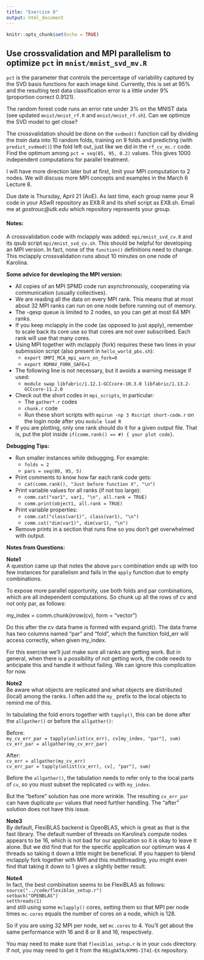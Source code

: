 ```yaml
---
title: "Exercise 8"
output: html_document
---
```


```r
knitr::opts_chunk$set(echo = TRUE)
```
## Use crossvalidation and MPI parallelism to optimize `pct` in `mnist/mnist_svd_mv.R`

`pct` is the parameter that controls the percentage of variability captured by the SVD basis functions for each image kind. Currently, this is set at 95% and the resulting test data classification error is a little under 9% (proportion correct 0.9121).

The random forest code runs an error rate under 3% on the MNIST data (see updated `mnist/mnist_rf.R` and `mnist/mnist_rf.sh`). Can we optimize the SVD model to get close?

The crossvalidation should be done on the `svdmod()` function call by dividing the *train* data into 10 random folds, training on 9 folds and predicting (with `predict_svdmod()`) the fold left out, just like we did in the `rf_cv_mc.r` code. Find the optimum among `pct = seq(85, 95, 0.2)` values. This gives 1000 independent computations for parallel treatment. 

I will have more direction later but at first, limit your MPI computation to 2 nodes. We will discuss more MPI concepts and examples in the March 6 Lecture 8.

Due date is Thursday, April 21 (AoE). As last time, each group name your R code in your ASwR repository as EX8.R and its shell script as EX8.sh. Email me at *gostrouc@utk.edu* which repository represents your group.

#### Notes:

A crossvalidation code with mclapply was added: `mpi/mnist_svd_cv.R` and its qsub script `mpi/mnist_svd_cv.sh`. This should be helpful for developing an MPI version. In fact, none of the `function()` definitions need to change. This mclapply crossvalidation runs about 10 minutes on one node of Karolina.

**Some advice for developing the MPI version:**

* All copies of an MPI SPMD code run asynchronously, cooperating via communication (usually collectives).  
* We are reading all the data on every MPI rank. This means that at most about 32 MPI ranks can run on one node before running out of memory.  
* The -qexp queue is limited to 2 nodes, so you can get at most 64 MPI ranks.  
* If you keep mclapply in the code (as opposed to just apply), remember to scale back its core use so that cores are not over subscribed. Each rank will use that many cores.  
* Using MPI together with mclapply (fork) requires these two lines in your submission script (also present in `hello_world_pbs.sh`):  
   * `export OMPI_MCA_mpi_warn_on_fork=0`  
   * `export RDMAV_FORK_SAFE=1`  
* The following line is not necessary, but it avoids a warning message if used:  
   * `module swap libfabric/1.12.1-GCCcore-10.3.0 libfabric/1.13.2-GCCcore-11.2.0`  
* Check out the short codes in `mpi_scripts`, in particular:  
   * The `gather*.r` codes  
   * `chunk.r` code  
   * Run these short scripts with `mpirun -np 3 Rscript short-code.r` on the login node after you `module load R`
* If you are plotting, only one rank should do it for a given output file. That is, put the plot inside `if(comm.rank() == #) { your plot code}`. 
   
**Debugging Tips:**  

* Run smaller instances while debugging. For example:  
    * `folds = 2`  
    * `pars = seq(80, 95, 5)`  
* Print comments to know how far each rank code gets:  
    * `cat(comm.rank(), "Just before function X", "\n")`  
* Print variable values for all ranks (if not too large):  
    * `comm.cat("var1", var1, "\n", all.rank = TRUE)`  
    * `comm.print(object1, all.rank = TRUE)`  
* Print variable properties:  
    * `comm.cat("class(var1)", class(var1), "\n")`  
    * `comm.cat("dim(var1)", dim(var1), "\n")`  
* Remove prints in a section that runs fine so you don't get overwhelmed with output.

**Notes from Questions:**

**Note1**  
A question came up that notes the above `pars` combination ends up with too few instances for parallelism and fails in the `apply` function due to empty combinations.

To expose more parallel opportunity, use both folds and par combinations, which are all independent computations. So chunk up all the rows of cv and not only par, as follows:

my_index = comm.chunk(nrow(cv), form = "vector")

Do this after the cv data frame is formed with expand.grid(). The data frame has two columns named “par” and “fold”, which the function fold_err will access correctly, when given my_index.

For this exercise we’ll just make sure all ranks are getting work. But in general, when there is a possibility of not getting work, the code needs to anticipate this and handle it without failing. We can ignore this complication for now.

**Note2**  
Be aware what objects are replicated and what objects are distributed (local) among the ranks. I often add the `my_` prefix to the local objects to remind me of this.

In tabulating the fold errors together with `tapply()`, this can be done after the `allgather()` or before the `allgather()`:

Before:  
 `my_cv_err_par = tapply(unlist(cv_err), cv[my_index, "par"], sum)`  
 `cv_err_par = allgather(my_cv_err_par)`  
 
After:  
 `cv_err = allgather(my_cv_err)`  
 `cv_err_par = tapply(unlist(cv_err), cv[, "par"], sum)`  

Before the `allgather()`, the tabulation needs to refer only to the local parts of `cv`, so you must subset the replicated `cv` with `my_index`.

But the "before" solution has one more wrinkle. The resulting `cv_err_par` can have duplicate `par` values that need further handling. The "after" solution does not have this issue.

**Note3**  
By default, FlexiBLAS backend is OpenBLAS, which is great as that is the fast library. The default number of threads on Karolina's compute nodes appears to be 16, which is not bad for our application so it is okay to leave it alone. But we did find that for the specific application our optimum was 4 threads so taking it down a little might be beneficial. If you happen to blend mclapply fork together with MPI and this multithreading, you might even find that taking it down to 1 gives a slightly better result.

**Note4**  
In fact, the best combination seems to be FlexiBLAS as follows:  
`source("../code/flexiblas_setup.r")`  
`setback("OPENBLAS")`  
`setthreads(1)`  
and still using some `mclapply()` cores, setting them so that MPI per node times `mc.cores` equals the number of cores on a node, which is 128.

So if you are using 32 MPI per node, set `mc.cores` to 4. You'll get about the same performance with 16 and 8 or 8 and 16, respectively.

You may need to make sure that `flexiblas_setup.r` is in your `code` directory. If not, you may need to get it from the `RBigDATA/KPMS-IT4I-EX` repository.


